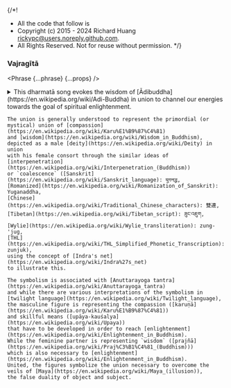 {/*!
 * All the code that follow is
 * Copyright (c) 2015 - 2024 Richard Huang <rickypc@users.noreply.github.com>.
 * All Rights Reserved. Not for reuse without permission.
 */}


### Vajragītā

<Phrase {...phrase} {...props} />

<details>
  <summary>
    This dharmatā song evokes the wisdom of [Ādibuddha](https://en.wikipedia.org/wiki/Adi-Buddha)
    in union to channel our energies towards the goal of spiritual enlightenment.

    The union is generally understood to represent the primordial (or mystical) union of [compassion](https://en.wikipedia.org/wiki/Karu%E1%B9%87%C4%81)
    and [wisdom](https://en.wikipedia.org/wiki/Wisdom_in_Buddhism),
    depicted as a male [deity](https://en.wikipedia.org/wiki/Deity) in union
    with his female consort through the similar ideas of [interpenetration](https://en.wikipedia.org/wiki/Interpenetration_(Buddhism))
    or `coalescence` ([Sanskrit](https://en.wikipedia.org/wiki/Sanskrit_language): युगनद्ध,
    [Romanized](https://en.wikipedia.org/wiki/Romanization_of_Sanskrit): Yuganaddha,
    [Chinese](https://en.wikipedia.org/wiki/Traditional_Chinese_characters): 雙連,
    [Tibetan](https://en.wikipedia.org/wiki/Tibetan_script): ཟུང་འཇུག,
    [Wylie](https://en.wikipedia.org/wiki/Wylie_transliteration): zung-'jug,
    [THL](https://en.wikipedia.org/wiki/THL_Simplified_Phonetic_Transcription): zunjuk),
    using the concept of [Indra's net](https://en.wikipedia.org/wiki/Indra%27s_net)
    to illustrate this.

    The symbolism is associated with [Anuttarayoga tantra](https://en.wikipedia.org/wiki/Anuttarayoga_tantra)
    and while there are various interpretations of the symbolism in [twilight language](https://en.wikipedia.org/wiki/Twilight_language),
    the masculine figure is representing the compassion ([karuṇā](https://en.wikipedia.org/wiki/Karu%E1%B9%87%C4%81))
    and skillful means ([upāya-kauśalya](https://en.wikipedia.org/wiki/Upaya))
    that have to be developed in order to reach [enlightenment](https://en.wikipedia.org/wiki/Enlightenment_in_Buddhism).
    While the feminine partner is representing `wisdom` ([prajñā](https://en.wikipedia.org/wiki/Praj%C3%B1%C4%81_(Buddhism)))
    which is also necessary to [enlightenment](https://en.wikipedia.org/wiki/Enlightenment_in_Buddhism).
    United, the figures symbolize the union necessary to overcome the veils of [Maya](https://en.wikipedia.org/wiki/Maya_(illusion)),
    the false duality of object and subject.
  </summary>
  <div>
    {/* @ts-ignore */}
    >  Without birth and so without cease,<br />
    >  Not coming or going, but filling all,<br />
    >  Blissful dharma sublime and unmoving,<br />
    >  Sky-like, freed and without stain,<br />
    >  Rootless, and also without support,<br />
    >  Homeless, unattached, a dharma profound,<br />
    >  Ever free, ever vast, equality effortless,<br />
    >  Subject to neither bondage nor liberation,<br />
    >  An ever present palace encompassing all,<br />
    >  Beyond logic and reason.<br />
    >  So vast, so grand, the space of the sky!<br />
    >  Blazing dharma, the core of the sun and the moon,<br />
    >  Instant presence, now it's so plain to see,<br />
    >  A mountain of vajra, a lotus so immense,<br />
    >  The sun, a lion, this wisdom song.<br />
    >  A sound so great, a music beyond compare,<br />
    >  A pleasure reaching to the ends of space,<br />
    >  A Buddha equal to all of the Buddhas,<br />
    >  Samantabhadra the vast, the peak of dharma,<br />
    >  In the womb of Samantabhadrī, her sky-like space,<br />
    >  Open clarity, instantly present—the ever great perfection!

    <MultiLingual {...phrase} />
  </div>
</details>
